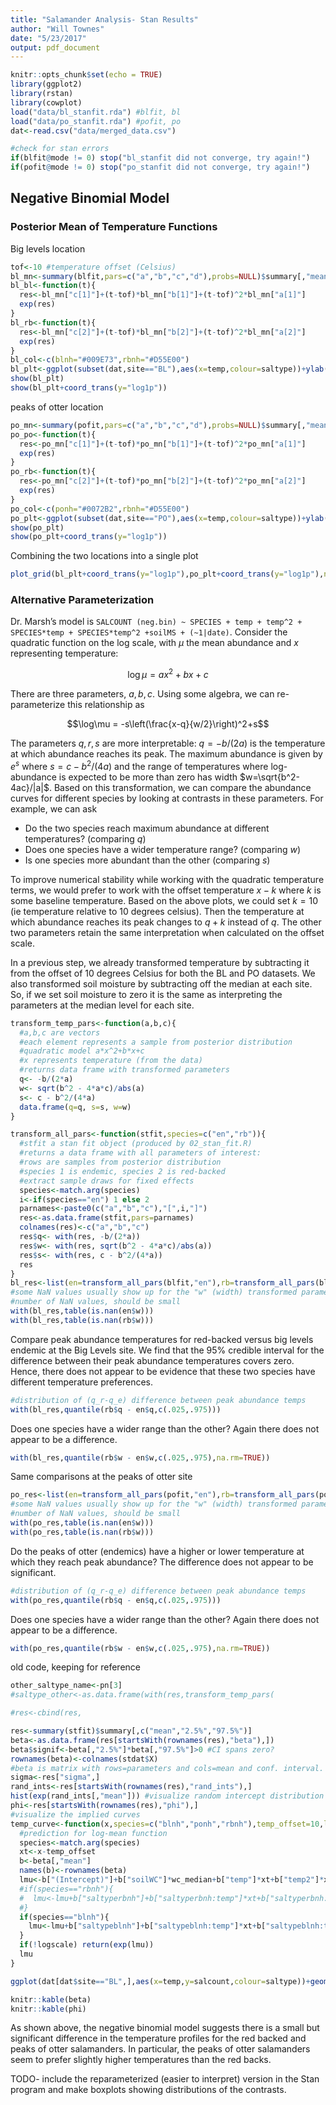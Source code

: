 ```yaml
---
title: "Salamander Analysis- Stan Results"
author: "Will Townes"
date: "5/23/2017"
output: pdf_document
---
```


```r
knitr::opts_chunk$set(echo = TRUE)
library(ggplot2)
library(rstan)
library(cowplot)
load("data/bl_stanfit.rda") #blfit, bl
load("data/po_stanfit.rda") #pofit, po
dat<-read.csv("data/merged_data.csv")

#check for stan errors
if(blfit@mode != 0) stop("bl_stanfit did not converge, try again!")
if(pofit@mode != 0) stop("po_stanfit did not converge, try again!")
```

## Negative Binomial Model

### Posterior Mean of Temperature Functions

Big levels location

```r
tof<-10 #temperature offset (Celsius)
bl_mn<-summary(blfit,pars=c("a","b","c","d"),probs=NULL)$summary[,"mean"]
bl_bl<-function(t){
  res<-bl_mn["c[1]"]+(t-tof)*bl_mn["b[1]"]+(t-tof)^2*bl_mn["a[1]"]
  exp(res)
}
bl_rb<-function(t){
  res<-bl_mn["c[2]"]+(t-tof)*bl_mn["b[2]"]+(t-tof)^2*bl_mn["a[2]"]
  exp(res)
}
bl_col<-c(blnh="#009E73",rbnh="#D55E00")
bl_plt<-ggplot(subset(dat,site=="BL"),aes(x=temp,colour=saltype))+ylab("count of adult salamanders")+scale_color_manual(values=bl_col)+xlim(c(0,25))+geom_point(aes(y=salcount))+stat_function(fun=bl_rb,colour=bl_col["rbnh"])+stat_function(fun=bl_bl,colour=bl_col["blnh"])
show(bl_plt)
show(bl_plt+coord_trans(y="log1p"))
```

peaks of otter location

```r
po_mn<-summary(pofit,pars=c("a","b","c","d"),probs=NULL)$summary[,"mean"]
po_po<-function(t){
  res<-po_mn["c[1]"]+(t-tof)*po_mn["b[1]"]+(t-tof)^2*po_mn["a[1]"]
  exp(res)
}
po_rb<-function(t){
  res<-po_mn["c[2]"]+(t-tof)*po_mn["b[2]"]+(t-tof)^2*po_mn["a[2]"]
  exp(res)
}
po_col<-c(ponh="#0072B2",rbnh="#D55E00")
po_plt<-ggplot(subset(dat,site=="PO"),aes(x=temp,colour=saltype))+ylab("count of adult salamanders")+scale_color_manual(values=po_col)+xlim(c(0,25))+geom_point(aes(y=salcount))+stat_function(fun=po_rb,colour=po_col["rbnh"])+stat_function(fun=po_po,colour=po_col["ponh"])
show(po_plt)
show(po_plt+coord_trans(y="log1p"))
```

Combining the two locations into a single plot

```r
plot_grid(bl_plt+coord_trans(y="log1p"),po_plt+coord_trans(y="log1p"),nrow=2)
```

### Alternative Parameterization

Dr. Marsh's model is `SALCOUNT (neg.bin) ~ SPECIES + temp + temp^2 + SPECIES*temp + SPECIES*temp^2 +soilMS + (~1|date)`. Consider the quadratic function on the log scale, with $\mu$ the mean abundance and $x$ representing temperature:

$$\log\mu = ax^2+bx+c$$

There are three parameters, $a,b,c$. Using some algebra, we can re-parameterize this relationship as

$$\log\mu = -s\left(\frac{x-q}{w/2}\right)^2+s$$

The parameters $q,r,s$ are more interpretable: $q=-b/(2a)$ is the temperature at which abundance reaches its peak. The maximum abundance is given by $e^s$ where $s=c-b^2/(4a)$ and the range of temperatures where log-abundance is expected to be more than zero has width $w=\sqrt{b^2-4ac}/|a|$. Based on this transformation, we can compare the abundance curves for different species by looking at contrasts in these parameters. For example, we can ask

* Do the two species reach maximum abundance at different temperatures? (comparing $q$)
* Does one species have a wider temperature range? (comparing $w$)
* Is one species more abundant than the other (comparing $s$)

To improve numerical stability while working with the quadratic temperature terms, we would prefer to work with the offset temperature $x-k$ where $k$ is some baseline temperature. Based on the above plots, we could set $k=10$ (ie temperature relative to 10 degrees celsius). Then the temperature at which abundance reaches its peak changes to $q+k$ instead of $q$. The other two parameters retain the same interpretation when calculated on the offset scale.

In a previous step, we already transformed temperature by subtracting it from the offset of 10 degrees Celsius for both the BL and PO datasets. We also transformed soil moisture by subtracting off the median at each site. So, if we set soil moisture to zero it is the same as interpreting the parameters at the median level for each site.

```r
transform_temp_pars<-function(a,b,c){
  #a,b,c are vectors
  #each element represents a sample from posterior distribution
  #quadratic model a*x^2+b*x+c
  #x represents temperature (from the data)
  #returns data frame with transformed parameters
  q<- -b/(2*a)
  w<- sqrt(b^2 - 4*a*c)/abs(a)
  s<- c - b^2/(4*a)
  data.frame(q=q, s=s, w=w)
}

transform_all_pars<-function(stfit,species=c("en","rb")){
  #stfit a stan fit object (produced by 02_stan_fit.R)
  #returns a data frame with all parameters of interest:
  #rows are samples from posterior distribution
  #species 1 is endemic, species 2 is red-backed
  #extract sample draws for fixed effects
  species<-match.arg(species)
  i<-if(species=="en") 1 else 2
  parnames<-paste0(c("a","b","c"),"[",i,"]")
  res<-as.data.frame(stfit,pars=parnames)
  colnames(res)<-c("a","b","c")
  res$q<- with(res, -b/(2*a))
  res$w<- with(res, sqrt(b^2 - 4*a*c)/abs(a))
  res$s<- with(res, c - b^2/(4*a))
  res
}
bl_res<-list(en=transform_all_pars(blfit,"en"),rb=transform_all_pars(blfit,"rb"))
#some NaN values usually show up for the "w" (width) transformed parameters
#number of NaN values, should be small
with(bl_res,table(is.nan(en$w)))
with(bl_res,table(is.nan(rb$w)))
```

Compare peak abundance temperatures for red-backed versus big levels endemic at the Big Levels site. We find that the 95% credible interval for the difference between their peak abundance temperatures covers zero. Hence, there does not appear to be evidence that these two species have different temperature preferences.
```r
#distribution of (q_r-q_e) difference between peak abundance temps
with(bl_res,quantile(rb$q - en$q,c(.025,.975)))
```

Does one species have a wider range than the other? Again there does not appear to be a difference.
```r
with(bl_res,quantile(rb$w - en$w,c(.025,.975),na.rm=TRUE))
```

Same comparisons at the peaks of otter site
```r
po_res<-list(en=transform_all_pars(pofit,"en"),rb=transform_all_pars(pofit,"rb"))
#some NaN values usually show up for the "w" (width) transformed parameters
#number of NaN values, should be small
with(po_res,table(is.nan(en$w)))
with(po_res,table(is.nan(rb$w)))
```

Do the peaks of otter (endemics) have a higher or lower temperature at which they reach peak abundance? The difference does not appear to be significant.
```r
#distribution of (q_r-q_e) difference between peak abundance temps
with(po_res,quantile(rb$q - en$q,c(.025,.975)))
```

Does one species have a wider range than the other? Again there does not appear to be a difference.
```r
with(po_res,quantile(rb$w - en$w,c(.025,.975),na.rm=TRUE))
```

old code, keeping for reference

```r
other_saltype_name<-pn[3]
#saltype_other<-as.data.frame(with(res,transform_temp_pars(

#res<-cbind(res,

res<-summary(stfit)$summary[,c("mean","2.5%","97.5%")]
beta<-as.data.frame(res[startsWith(rownames(res),"beta"),])
beta$signif<-beta[,"2.5%"]*beta[,"97.5%"]>0 #CI spans zero?
rownames(beta)<-colnames(stdat$X)
#beta is matrix with rows=parameters and cols=mean and conf. interval.
sigma<-res["sigma",]
rand_ints<-res[startsWith(rownames(res),"rand_ints"),]
hist(exp(rand_ints[,"mean"])) #visualize random intercept distribution
phi<-res[startsWith(rownames(res),"phi"),]
#visualize the implied curves
temp_curve<-function(x,species=c("blnh","ponh","rbnh"),temp_offset=10,logscale=TRUE){
  #prediction for log-mean function
  species<-match.arg(species)
  xt<-x-temp_offset
  b<-beta[,"mean"]
  names(b)<-rownames(beta)
  lmu<-b["(Intercept)"]+b["soilWC"]*wc_median+b["temp"]*xt+b["temp2"]*xt^2
  #if(species=="rbnh"){
  #  lmu<-lmu+b["saltyperbnh"]+b["saltyperbnh:temp"]*xt+b["saltyperbnh:temp2"]*xt^2
  #}
  if(species=="blnh"){
    lmu<-lmu+b["saltypeblnh"]+b["saltypeblnh:temp"]*xt+b["saltypeblnh:temp2"]*xt^2
  }
  if(!logscale) return(exp(lmu))
  lmu
}

ggplot(dat[dat$site=="BL",],aes(x=temp,y=salcount,colour=saltype))+geom_point() + stat_function(fun=function(x){temp_curve(x,"blnh",logscale=FALSE)},colour="black") + stat_function(fun=function(x){temp_curve(x,"rbnh",logscale=FALSE)},colour="black")+xlab("temperature(C)")+ylab("salamander abundance (count)")

knitr::kable(beta)
knitr::kable(phi)
```

As shown above, the negative binomial model suggests there is a small but significant difference in the temperature profiles for the red backed and peaks of otter salamanders. In particular, the peaks of otter salamanders seem to prefer slightly higher temperatures than the red backs.

TODO- include the reparameterized (easier to interpret) version in the Stan program and make boxplots showing distributions of the contrasts.
